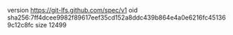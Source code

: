 version https://git-lfs.github.com/spec/v1
oid sha256:7ff4dcee9982f89617eef35cd152a8ddc439b864e4a0e6216fc451369c12c8fc
size 12499
